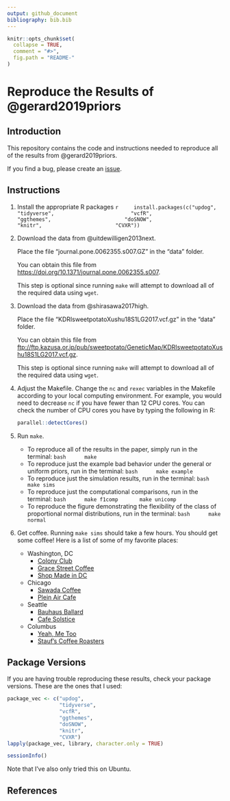 ```yaml
---
output: github_document
bibliography: bib.bib
---
```


<!-- README.md is generated from README.Rmd. Please edit that file -->

```r
knitr::opts_chunk$set(
  collapse = TRUE,
  comment = "#>",
  fig.path = "README-"
)
```

# Reproduce the Results of @gerard2019priors

## Introduction

This repository contains the code and instructions needed to reproduce all of
the results from @gerard2019priors.

If you find a bug, please create an
[issue](https://github.com/dcgerard/reproduce_prior_sims/issues).

## Instructions
    
1. Install the appropriate R packages
    ```r
    install.packages(c("updog",
                       "tidyverse", 
                       "vcfR",
                       "ggthemes",
                       "doSNOW",
                       "knitr",
                       "CVXR"))
    ```
    
2. Download the data from @uitdewilligen2013next.

    Place the file "journal.pone.0062355.s007.GZ" in the "data" folder.
    
    You can obtain this file from <https://doi.org/10.1371/journal.pone.0062355.s007>.
    
    This step is optional since running `make` will attempt to download all of
    the required data using `wget`.
    
3. Download the data from @shirasawa2017high.

    Place the file "KDRIsweetpotatoXushu18S1LG2017.vcf.gz" in the "data" folder.
    
    You can obtain this file from
    <ftp://ftp.kazusa.or.jp/pub/sweetpotato/GeneticMap/KDRIsweetpotatoXushu18S1LG2017.vcf.gz>.
    
    This step is optional since running `make` will attempt to download all of
    the required data using `wget`. 

4. Adjust the Makefile. Change the `nc` and `rexec` variables in the Makefile
   according to your local computing environment. For example, you would need
   to decrease `nc` if you have fewer than 12 CPU cores. You can check the 
   number of CPU cores you have by typing the following in R:
   
    ```r
    parallel::detectCores()
    ```

5. Run `make`.
    - To reproduce all of the results in the paper, simply run in the terminal:
        ```bash
        make
        ```
    - To reproduce just the example bad behavior under the general or uniform priors, run in the terminal:
        ```bash
        make example
        ```
    - To reproduce just the simulation results, run in the terminal:
        ```bash
        make sims
        ```
    - To reproduce just the computational comparisons, run in the terminal:
        ```bash
        make f1comp 
        make unicomp
        ```
    - To reproduce the figure demonstrating the flexibility of the class
      of proportional normal distributions, run in the terminal:
        ```bash
        make normal
        ```
    
6. Get coffee. Running `make sims` should take a few hours. You should get 
   some coffee! Here is a list of some of my favorite places:

    - Washington, DC
        - [Colony Club](https://www.yelp.com/biz/colony-club-washington)
        - [Grace Street Coffee](https://www.yelp.com/biz/grace-street-coffee-georgetown)
        - [Shop Made in DC](https://www.yelp.com/biz/shop-made-in-dc-washington)
    - Chicago
        - [Sawada Coffee](https://www.yelp.com/biz/sawada-coffee-chicago)
        - [Plein Air Cafe](https://www.yelp.com/biz/plein-air-cafe-and-eatery-chicago-2)
    - Seattle
        - [Bauhaus Ballard](https://www.yelp.com/biz/bauhaus-ballard-seattle)
        - [Cafe Solstice](https://www.yelp.com/biz/cafe-solstice-seattle)
    - Columbus
        - [Yeah, Me Too](https://www.yelp.com/biz/yeah-me-too-columbus)
        - [Stauf's Coffee Roasters](https://www.yelp.com/biz/staufs-coffee-roasters-columbus-2)

## Package Versions

If you are having trouble reproducing these results, check your package 
versions. These are the ones that I used:

```r
package_vec <- c("updog",
                 "tidyverse",
                 "vcfR",
                 "ggthemes",
                 "doSNOW",
                 "knitr",
                 "CVXR")
lapply(package_vec, library, character.only = TRUE)
```

```r
sessionInfo()
```

Note that I've also only tried this on Ubuntu.

## References
    

